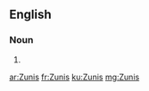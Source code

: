 ==English==

===Noun===
{{head|en|noun plural form}}

# {{plural of|Zuni|lang=en}}

[[ar:Zunis]]
[[fr:Zunis]]
[[ku:Zunis]]
[[mg:Zunis]]